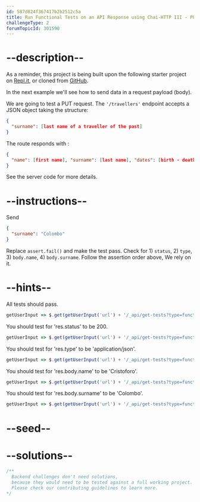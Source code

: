```yaml
---
id: 587d824f367417b2b2512c5a
title: Run Functional Tests on an API Response using Chai-HTTP III - PUT method
challengeType: 2
forumTopicId: 301590
---
```


# --description--

As a reminder, this project is being built upon the following starter project on [Repl.it](https://repl.it/github/freeCodeCamp/boilerplate-mochachai), or cloned from [GitHub](https://github.com/freeCodeCamp/boilerplate-mochachai/).

In the next example we'll see how to send data in a request payload (body).

We are going to test a PUT request. The `'/travellers'` endpoint accepts a JSON object taking the structure:

```json
{
  "surname": [last name of a traveller of the past]
}
```

The route responds with :

```json
{
  "name": [first name], "surname": [last name], "dates": [birth - death years]
}
```

See the server code for more details.

# --instructions--

Send  

```json
{
  "surname": "Colombo"
}
```

Replace `assert.fail()` and make the test pass. Check for 1) `status`, 2) `type`, 3) `body.name`, 4) `body.surname`. Follow the assertion order above, We rely on it.

# --hints--

All tests should pass.

```js
getUserInput => $.get(getUserInput('url') + '/_api/get-tests?type=functional&n=2').then(data => { assert.equal(data.state,'passed'); }, xhr => { throw new Error(xhr.responseText); })
```

You should test for 'res.status' to be 200.

```js
getUserInput => $.get(getUserInput('url') + '/_api/get-tests?type=functional&n=2').then(data => { assert.equal(data.assertions[0].method, 'equal'); assert.equal(data.assertions[0].args[0], 'res.status'); assert.equal(data.assertions[0].args[1], '200');}, xhr => { throw new Error(xhr.responseText); })
```

You should test for 'res.type' to be 'application/json'.

```js
getUserInput => $.get(getUserInput('url') + '/_api/get-tests?type=functional&n=2').then(data => { assert.equal(data.assertions[1].method, 'equal'); assert.equal(data.assertions[1].args[0], 'res.type'); assert.match(data.assertions[1].args[1], /('|")application\/json\1/);}, xhr => { throw new Error(xhr.responseText); })
```

You should test for 'res.body.name' to be 'Cristoforo'.

```js
getUserInput => $.get(getUserInput('url') + '/_api/get-tests?type=functional&n=2').then(data => { assert.equal(data.assertions[2].method, 'equal'); assert.equal(data.assertions[2].args[0], 'res.body.name'); assert.match(data.assertions[2].args[1], /('|")Cristoforo\1/);}, xhr => { throw new Error(xhr.responseText); })
```

You should test for 'res.body.surname' to be 'Colombo'.

```js
getUserInput => $.get(getUserInput('url') + '/_api/get-tests?type=functional&n=2').then(data => { assert.equal(data.assertions[3].method, 'equal'); assert.equal(data.assertions[3].args[0], 'res.body.surname'); assert.match(data.assertions[3].args[1], /('|")Colombo\1/);}, xhr => { throw new Error(xhr.responseText); })
```

# --seed--

# --solutions--

```js
/**
  Backend challenges don't need solutions, 
  because they would need to be tested against a full working project. 
  Please check our contributing guidelines to learn more.
*/
```
